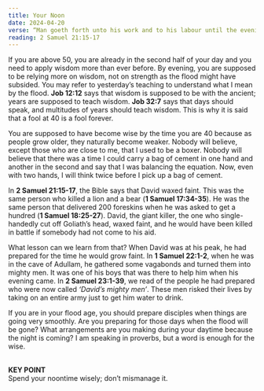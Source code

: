 ```yaml
---
title: Your Noon
date: 2024-04-20
verse: “Man goeth forth unto his work and to his labour until the evening“ - Psalms 104:23
reading: 2 Samuel 21:15-17
---
```


If you are above 50, you are already in the second half of your day and you need to apply wisdom more than ever before. By evening, you are supposed to be relying more on wisdom, not on strength as the flood might have subsided. You may refer to yesterday’s teaching to understand what I mean by the flood. **Job 12:12** says that wisdom is supposed to be with the ancient; years are supposed to teach wisdom. **Job 32:7** says that days should speak, and multitudes of years should teach wisdom. This is why it is said that a fool at 40 is a fool forever.

You are supposed to have become wise by the time you are 40 because as people grow older, they naturally become weaker. Nobody will believe, except those who are close to me, that I used to be a boxer. Nobody will believe that there was a time I could carry a bag of cement in one hand and another in the second and say that I was balancing the equation. Now, even with two hands, I will think twice before I pick up a bag of cement.

In **2 Samuel 21:15-17**, the Bible says that David waxed faint. This was the same person who killed a lion and a bear (**1 Samuel 17:34-35**). He was the same person that delivered 200 foreskins when he was asked to get a hundred (**1 Samuel 18:25-27**). David, the giant killer, the one who single-handedly cut off Goliath’s head, waxed faint, and he would have been killed in battle if somebody had not come to his aid.

What lesson can we learn from that? When David was at his peak, he had prepared for the time he would grow faint. In **1 Samuel 22:1-2**, when he was in the cave of Adullam, he gathered some vagabonds and turned them into mighty men. It was one of his boys that was there to help him when his evening came. In **2 Samuel 23:1-39**, we read of the people he had prepared who were now called *‘David’s mighty men’*. These men risked their lives by taking on an entire army just to get him water to drink.

If you are in your flood age, you should prepare disciples when things are going very smoothly. Are you preparing for those days when the flood will be gone? What arrangements are you making during your daytime because the night is coming? I am speaking in proverbs, but a word is enough for the wise.

<br/>
<strong>KEY POINT<br/></strong>
Spend your noontime wisely; don’t mismanage it.


